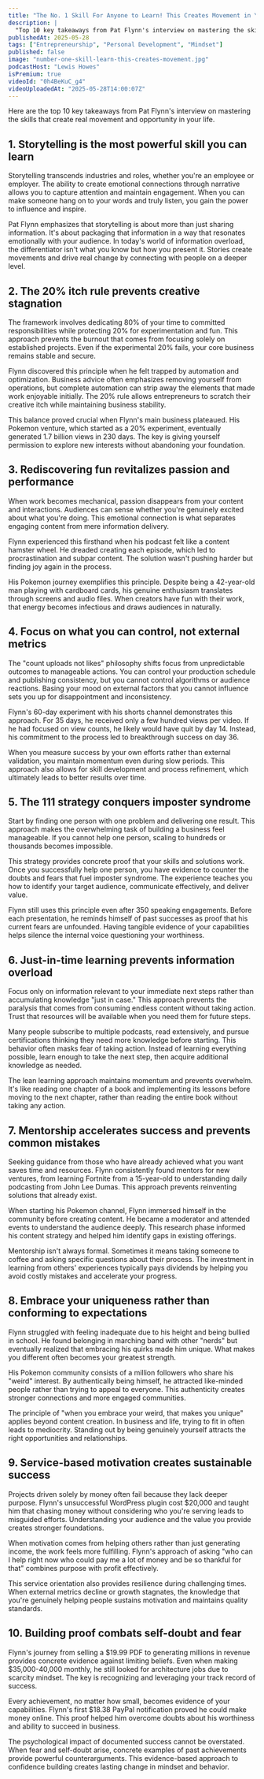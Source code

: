 ```yaml
---
title: "The No. 1 Skill For Anyone to Learn! This Creates Movement in Your Life!"
description: |
  "Top 10 key takeaways from Pat Flynn's interview on mastering the skills that create real movement and opportunity in your life."
publishedAt: 2025-05-28
tags: ["Entrepreneurship", "Personal Development", "Mindset"]
published: false
image: "number-one-skill-learn-this-creates-movement.jpg"
podcastHost: "Lewis Howes"
isPremium: true
videoId: "0h4BeKuC_g4"
videoUploadedAt: "2025-05-28T14:00:07Z"
---
```



<PodcastSummaryPageLayout frontmatter={frontmatter}>
Here are the top 10 key takeaways from Pat Flynn's interview on mastering the skills that create real movement and opportunity in your life.

## 1. Storytelling is the most powerful skill you can learn

Storytelling transcends industries and roles, whether you're an employee or employer. The ability to create emotional connections through narrative allows you to capture attention and maintain engagement. When you can make someone hang on to your words and truly listen, you gain the power to influence and inspire.

Pat Flynn emphasizes that storytelling is about more than just sharing information. It's about packaging that information in a way that resonates emotionally with your audience. In today's world of information overload, the differentiator isn't what you know but how you present it. Stories create movements and drive real change by connecting with people on a deeper level.

## 2. The 20% itch rule prevents creative stagnation

The framework involves dedicating 80% of your time to committed responsibilities while protecting 20% for experimentation and fun. This approach prevents the burnout that comes from focusing solely on established projects. Even if the experimental 20% fails, your core business remains stable and secure.

Flynn discovered this principle when he felt trapped by automation and optimization. Business advice often emphasizes removing yourself from operations, but complete automation can strip away the elements that made work enjoyable initially. The 20% rule allows entrepreneurs to scratch their creative itch while maintaining business stability.

This balance proved crucial when Flynn's main business plateaued. His Pokemon venture, which started as a 20% experiment, eventually generated 1.7 billion views in 230 days. The key is giving yourself permission to explore new interests without abandoning your foundation.

## 3. Rediscovering fun revitalizes passion and performance

When work becomes mechanical, passion disappears from your content and interactions. Audiences can sense whether you're genuinely excited about what you're doing. This emotional connection is what separates engaging content from mere information delivery.

Flynn experienced this firsthand when his podcast felt like a content hamster wheel. He dreaded creating each episode, which led to procrastination and subpar content. The solution wasn't pushing harder but finding joy again in the process.

His Pokemon journey exemplifies this principle. Despite being a 42-year-old man playing with cardboard cards, his genuine enthusiasm translates through screens and audio files. When creators have fun with their work, that energy becomes infectious and draws audiences in naturally.

## 4. Focus on what you can control, not external metrics

The "count uploads not likes" philosophy shifts focus from unpredictable outcomes to manageable actions. You can control your production schedule and publishing consistency, but you cannot control algorithms or audience reactions. Basing your mood on external factors that you cannot influence sets you up for disappointment and inconsistency.

Flynn's 60-day experiment with his shorts channel demonstrates this approach. For 35 days, he received only a few hundred views per video. If he had focused on view counts, he likely would have quit by day 14. Instead, his commitment to the process led to breakthrough success on day 36.

When you measure success by your own efforts rather than external validation, you maintain momentum even during slow periods. This approach also allows for skill development and process refinement, which ultimately leads to better results over time.

## 5. The 111 strategy conquers imposter syndrome

Start by finding one person with one problem and delivering one result. This approach makes the overwhelming task of building a business feel manageable. If you cannot help one person, scaling to hundreds or thousands becomes impossible.

This strategy provides concrete proof that your skills and solutions work. Once you successfully help one person, you have evidence to counter the doubts and fears that fuel imposter syndrome. The experience teaches you how to identify your target audience, communicate effectively, and deliver value.

Flynn still uses this principle even after 350 speaking engagements. Before each presentation, he reminds himself of past successes as proof that his current fears are unfounded. Having tangible evidence of your capabilities helps silence the internal voice questioning your worthiness.

## 6. Just-in-time learning prevents information overload

Focus only on information relevant to your immediate next steps rather than accumulating knowledge "just in case." This approach prevents the paralysis that comes from consuming endless content without taking action. Trust that resources will be available when you need them for future steps.

Many people subscribe to multiple podcasts, read extensively, and pursue certifications thinking they need more knowledge before starting. This behavior often masks fear of taking action. Instead of learning everything possible, learn enough to take the next step, then acquire additional knowledge as needed.

The lean learning approach maintains momentum and prevents overwhelm. It's like reading one chapter of a book and implementing its lessons before moving to the next chapter, rather than reading the entire book without taking any action.

## 7. Mentorship accelerates success and prevents common mistakes

Seeking guidance from those who have already achieved what you want saves time and resources. Flynn consistently found mentors for new ventures, from learning Fortnite from a 15-year-old to understanding daily podcasting from John Lee Dumas. This approach prevents reinventing solutions that already exist.

When starting his Pokemon channel, Flynn immersed himself in the community before creating content. He became a moderator and attended events to understand the audience deeply. This research phase informed his content strategy and helped him identify gaps in existing offerings.

Mentorship isn't always formal. Sometimes it means taking someone to coffee and asking specific questions about their process. The investment in learning from others' experiences typically pays dividends by helping you avoid costly mistakes and accelerate your progress.

## 8. Embrace your uniqueness rather than conforming to expectations

Flynn struggled with feeling inadequate due to his height and being bullied in school. He found belonging in marching band with other "nerds" but eventually realized that embracing his quirks made him unique. What makes you different often becomes your greatest strength.

His Pokemon community consists of a million followers who share his "weird" interest. By authentically being himself, he attracted like-minded people rather than trying to appeal to everyone. This authenticity creates stronger connections and more engaged communities.

The principle of "when you embrace your weird, that makes you unique" applies beyond content creation. In business and life, trying to fit in often leads to mediocrity. Standing out by being genuinely yourself attracts the right opportunities and relationships.

## 9. Service-based motivation creates sustainable success

Projects driven solely by money often fail because they lack deeper purpose. Flynn's unsuccessful WordPress plugin cost $20,000 and taught him that chasing money without considering who you're serving leads to misguided efforts. Understanding your audience and the value you provide creates stronger foundations.

When motivation comes from helping others rather than just generating income, the work feels more fulfilling. Flynn's approach of asking "who can I help right now who could pay me a lot of money and be so thankful for that" combines purpose with profit effectively.

This service orientation also provides resilience during challenging times. When external metrics decline or growth stagnates, the knowledge that you're genuinely helping people sustains motivation and maintains quality standards.

## 10. Building proof combats self-doubt and fear

Flynn's journey from selling a $19.99 PDF to generating millions in revenue provides concrete evidence against limiting beliefs. Even when making $35,000-40,000 monthly, he still looked for architecture jobs due to scarcity mindset. The key is recognizing and leveraging your track record of success.

Every achievement, no matter how small, becomes evidence of your capabilities. Flynn's first $18.38 PayPal notification proved he could make money online. This proof helped him overcome doubts about his worthiness and ability to succeed in business.

The psychological impact of documented success cannot be overstated. When fear and self-doubt arise, concrete examples of past achievements provide powerful counterarguments. This evidence-based approach to confidence building creates lasting change in mindset and behavior.

</PodcastSummaryPageLayout>
